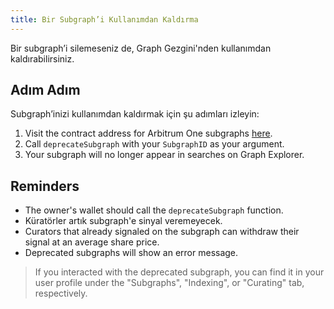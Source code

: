 ```yaml
---
title: Bir Subgraph’i Kullanımdan Kaldırma
---
```


Bir subgraph’i silemeseniz de, Graph Gezgini'nden kullanımdan kaldırabilirsiniz.

## Adım Adım

Subgraph’inizi kullanımdan kaldırmak için şu adımları izleyin:

1. Visit the contract address for Arbitrum One subgraphs [here](https://arbiscan.io/address/0xec9A7fb6CbC2E41926127929c2dcE6e9c5D33Bec#writeProxyContract).
2. Call `deprecateSubgraph` with your `SubgraphID` as your argument.
3. Your subgraph will no longer appear in searches on Graph Explorer.

## Reminders

- The owner's wallet should call the `deprecateSubgraph` function.
- Küratörler artık subgraph'e sinyal veremeyecek.
- Curators that already signaled on the subgraph can withdraw their signal at an average share price.
- Deprecated subgraphs will show an error message.

> If you interacted with the deprecated subgraph, you can find it in your user profile under the "Subgraphs", "Indexing", or "Curating" tab, respectively.
